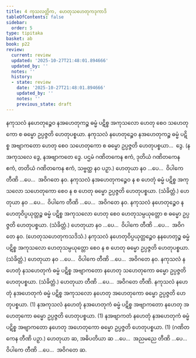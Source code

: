 ```yaml
---
title: 4 ကုသလတ္တိက, ဟေတုသဟေတုကဒုကာဒိ
tableOfContents: false
sidebar:
  order: 5
type: tipitaka
basket: ab
book: p22
review:
  current: review
  updated: '2025-10-27T21:48:01.894666'
  updated_by: ''
  notes: ''
  history:
  - state: review
    date: '2025-10-27T21:48:01.894666'
    updated_by: ''
    notes: ''
    previous_state: draft
---
```



<ReviewStatus review={frontmatter.review} showDetails={true} />

<HypothesisAnnotation frontmatter={frontmatter} />

<DynamicBreadcrumb />

<Division number="6" book="p22" e="ch" v="40" p="379">

<Paragraph number="20" book="p22">
နကုသလံ နဟေတုဉ္စေဝ နအဟေတုကဉ္စ ဓမ္မံ ပဋိစ္စ အကုသလော ဟေတု စေဝ သဟေတုကော စ ဓမ္မော ဥပ္ပဇ္ဇတိ ဟေတုပစ္စယာ. နကုသလံ နဟေတုဉ္စေဝ နအဟေတုကဉ္စ ဓမ္မံ ပဋိစ္စ အဗျာကတော ဟေတု စေဝ သဟေတုကော စ ဓမ္မော ဥပ္ပဇ္ဇတိ ဟေတုပစ္စယာ…  ဒွေ.
</Paragraph>

<Paragraph number="21" book="p22">
(နအကုသလေ ဒွေ, နအဗျာကတေ ဒွေ. ပဌမံ ဂဏိတကေန ဧကံ, ဒုတိယံ ဂဏိတကေန ဧကံ, တတိယံ ဂဏိတကေန ဧကံ, သဗ္ဗတ္ထ နဝ ပဉှာ.)
</Paragraph>

<Paragraph number="22" book="p22">
ဟေတုယာ နဝ …ပေ…  ဝိပါကေ တီဏိ …ပေ…  အဝိဂတေ နဝ.
</Paragraph>

<Paragraph number="23" book="p22">
နကုသလံ နအဟေတုကဉ္စေဝ န စ ဟေတုံ ဓမ္မံ ပဋိစ္စ အကုသလော သဟေတုကော စေဝ န စ ဟေတု ဓမ္မော ဥပ္ပဇ္ဇတိ ဟေတုပစ္စယာ. (သံခိတ္တံ.) ဟေတုယာ နဝ …ပေ…  ဝိပါကေ တီဏိ …ပေ…  အဝိဂတေ နဝ.
</Paragraph>

</Division>
<Division number="7" book="p22" e="ch" v="40" p="379">

<Paragraph number="24" book="p22">
နကုသလံ နဟေတုဉ္စေဝ နဟေတုဝိပ္ပယုတ္တဉ္စ ဓမ္မံ ပဋိစ္စ အကုသလော ဟေတု စေဝ ဟေတုသမ္ပယုတ္တော စ ဓမ္မော ဥပ္ပဇ္ဇတိ ဟေတုပစ္စယာ. (သံခိတ္တံ.) ဟေတုယာ နဝ …ပေ…  ဝိပါကေ တီဏိ …ပေ…  အဝိဂတေ နဝ. (ဟေတုသဟေတုကသဒိသံ.)
</Paragraph>

<Paragraph number="25" book="p22">
နကုသလံ နဟေတုဝိပ္ပယုတ္တဉ္စေဝ နနဟေတုဉ္စ ဓမ္မံ ပဋိစ္စ အကုသလော ဟေတုသမ္ပယုတ္တော စေဝ န စ ဟေတု ဓမ္မော ဥပ္ပဇ္ဇတိ ဟေတုပစ္စယာ. (သံခိတ္တံ.) ဟေတုယာ နဝ …ပေ…  ဝိပါကေ တီဏိ …ပေ…  အဝိဂတေ နဝ.
</Paragraph>

</Division>
<Division number="8" book="p22" e="ch" v="40" p="380">

<Paragraph number="26" book="p22">
နကုသလံ နဟေတုံ နသဟေတုကံ ဓမ္မံ ပဋိစ္စ အဗျာကတော နဟေတု သဟေတုကော ဓမ္မော ဥပ္ပဇ္ဇတိ ဟေတုပစ္စယာ. (သံခိတ္တံ.) ဟေတုယာ တီဏိ …ပေ…  အဝိဂတေ တီဏိ.
</Paragraph>

</Division>
<Division number="9" book="p22" e="ch" v="40" p="380">

<Paragraph number="27" book="p22">
နကုသလံ နဟေတုံ နအဟေတုကံ ဓမ္မံ ပဋိစ္စ အကုသလော နဟေတု အဟေတုကော ဓမ္မော ဥပ္ပဇ္ဇတိ ဟေတုပစ္စယာ. (1)
</Paragraph>

<Paragraph number="28" book="p22">
နအကုသလံ နဟေတုံ နအဟေတုကံ ဓမ္မံ ပဋိစ္စ အဗျာကတော နဟေတု အဟေတုကော ဓမ္မော ဥပ္ပဇ္ဇတိ ဟေတုပစ္စယာ. (1)
</Paragraph>

<Paragraph number="29" book="p22">
နအဗျာကတံ နဟေတုံ နအဟေတုကံ ဓမ္မံ ပဋိစ္စ အဗျာကတော နဟေတု အဟေတုကော ဓမ္မော ဥပ္ပဇ္ဇတိ ဟေတုပစ္စယာ. (1) (ဂဏိတကေန တီဏိ ပဉှာ.)
</Paragraph>

<Paragraph number="30" book="p22">
ဟေတုယာ ဆ, အဓိပတိယာ ဆ …ပေ…  အညမညေ တီဏိ …ပေ…  ဝိပါကေ တီဏိ …ပေ…  အဝိဂတေ ဆ.
</Paragraph>
</Division>
